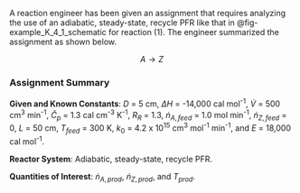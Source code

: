 A reaction engineer has been given an assignment that requires analyzing the use of an adiabatic, steady-state, recycle PFR like that in @fig-example_K_4_1_schematic for reaction (1). The engineer summarized the assignment as shown below.

$$
A \rightarrow Z \tag{1}
$$

### Assignment Summary

**Given and Known Constants**: $D$ = 5 cm, $\Delta H$ = -14,000 cal mol^-1^, $\dot{V}$ = 500 cm^3^ min^-1^, $\breve{C}_p$ = 1.3 cal cm^-3^ K^-1^, $R_R$ = 1.3, $\dot{n}_{A,feed}$ = 1.0 mol min^-1^, $\dot{n}_{Z,feed}$ = 0, $L$ = 50 cm, $T_{feed}$ = 300 K, $k_0$ = 4.2 x 10^15^ cm^3^ mol^-1^ min^-1^, and $E$ = 18,000 cal mol^-1^.

**Reactor System**: Adiabatic, steady-state, recycle PFR.

**Quantities of Interest**: $\dot{n}_{A,prod}$, $\dot{n}_{Z,prod}$, and $T_{prod}$.
